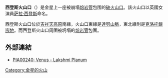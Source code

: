 {{Infobox feature on celestial object
|name        = 西登斯火山口
|image       = Lakshmi Planum and Siddons Patera PIA00240.jpg
|image_size  = 250px
|caption     = 麦哲伦探测器雷达图像
|type        = 火山口
|coordinates = {{coord|61.6|N|340.6|E|globe:venus_type:landmark|display=inline,title}}
|diameter    = {{convert|47|km}}
|eponym      = [[萨拉·西登斯|萨拉·西登斯]]
|globe       = 金星
}}
'''西登斯火山口'''（{{lang-en|Siddons Patera}}）是金星上一座被崩塌[[熔岩管|熔岩管]]包围的[[破火山口|破火山口]]。該火山口以英國女演員[[萨拉·西登斯|萨拉·西登斯]]命名。

西登斯火山口位於[[吉祥天高原|吉祥天高原]]南緣，火山口東緣是[[達努山脈|達努山脈]]，東北緣則是[[克洛托鑲嵌地|克洛托鑲嵌地]]。而西登斯火山口周圍被坍塌的[[熔岩管|熔岩管]]包圍。

==外部連結==
*[http://photojournal.jpl.nasa.gov/catalog/PIA00240 PIA00240: Venus - Lakshmi Planum] {{Wayback|url=http://photojournal.jpl.nasa.gov/catalog/PIA00240 |date=20201007160526 }}
{{Astro-stub}}
{{金星}}
[[Category:金星的火山|Category:金星的火山]]